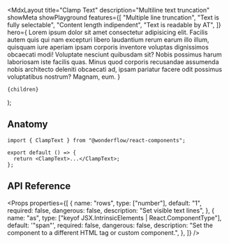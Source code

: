 
  <MdxLayout
    title="Clamp Text"
    description="Multiline text truncation"
    showMeta
    showPlayground
    features={[
      "Multiple line truncation",
      "Text is fully selectable",
      "Content length indipendent",
      "Text is readable by AT",
    ]}
    hero={
      <LiveArea direction="row" horizontalAlign="center" fill={false}>
        <ClampText rows={3}>
          Lorem ipsum dolor sit amet consectetur adipisicing elit. Facilis autem
          quis qui nam excepturi libero laudantium rerum earum illo illum,
          quisquam iure aperiam ipsam corporis inventore voluptas dignissimos
          obcaecati modi! Voluptate nesciunt quibusdam sit? Nobis possimus harum
          laboriosam iste facilis quas. Minus quod corporis recusandae assumenda
          nobis architecto deleniti obcaecati ad, ipsam pariatur facere odit
          possimus voluptatibus nostrum? Magnam, eum.
        </ClampText>
      </LiveArea>
    }
  >
    {children}
  </MdxLayout>
);

## Anatomy

```tsx highlight=1,4
import { ClampText } from "@wonderflow/react-components";

export default () => {
  return <ClampText>...</ClampText>;
};
```

## API Reference

<Props
  properties={[
    {
      name: "rows",
      type: ["number"],
      default: "1",
      required: false,
      dangerous: false,
      description: "Set visible text lines",
    },
    {
      name: "as",
      type: ["keyof JSX.IntrinsicElements | React.ComponentType<any>"],
      default: '"span"',
      required: false,
      dangerous: false,
      description:
        "Set the component to a different HTML tag or custom component.",
    },
  ]}
/>
